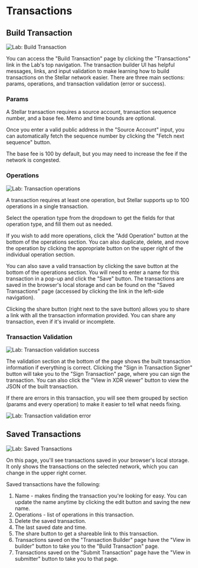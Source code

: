 # Transactions

## Build Transaction

![Lab: Build Transaction](/assets/lab/lab-transactions-build.png)

You can access the "Build Transaction" page by clicking the "Transactions" link in the Lab's top navigation. The transaction builder UI has helpful messages, links, and input validation to make learning how to build transactions on the Stellar network easier. There are three main sections: params, operations, and transaction validation (error or success).

### Params

A Stellar transaction requires a source account, transaction sequence number, and a base fee. Memo and time bounds are optional.

Once you enter a valid public address in the "Source Account" input, you can automatically fetch the sequence number by clicking the "Fetch next sequence" button.

The base fee is 100 by default, but you may need to increase the fee if the network is congested.

### Operations

![Lab: Transaction operations](/assets/lab/lab-transactions-ops.png)

A transaction requires at least one operation, but Stellar supports up to 100 operations in a single transaction.

Select the operation type from the dropdown to get the fields for that operation type, and fill them out as needed.

If you wish to add more operations, click the "Add Operation" button at the bottom of the operations section. You can also duplicate, delete, and move the operation by clicking the appropriate button on the upper right of the individual operation section.

You can also save a valid transaction by clicking the save button at the bottom of the operations section. You will need to enter a name for this transaction in a pop-up and click the "Save" button. The transactions are saved in the browser's local storage and can be found on the "Saved Transactions" page (accessed by clicking the link in the left-side navigation).

Clicking the share button (right next to the save button) allows you to share a link with all the transaction information provided. You can share any transaction, even if it's invalid or incomplete.

### Transaction Validation

![Lab: Transaction validation success](/assets/lab/lab-transactions-response-success.png)

The validation section at the bottom of the page shows the built transaction information if everything is correct. Clicking the "Sign in Transaction Signer" button will take you to the "Sign Transaction" page, where you can sign the transaction. You can also click the "View in XDR viewer" button to view the JSON of the built transaction.

If there are errors in this transaction, you will see them grouped by section (params and every operation) to make it easier to tell what needs fixing.

![Lab: Transaction validation error](/assets/lab/lab-transactions-response-error.png)

## Saved Transactions

![Lab: Saved Transactions](/assets/lab/lab-transactions-saved.png)

On this page, you'll see transactions saved in your browser's local storage. It only shows the transactions on the selected network, which you can change in the upper right corner.

Saved transactions have the following:

1. Name - makes finding the transaction you're looking for easy. You can update the name anytime by clicking the edit button and saving the new name.
2. Operations - list of operations in this transaction.
3. Delete the saved transaction.
4. The last saved date and time.
5. The share button to get a shareable link to this transaction.
6. Transactions saved on the "Transaction Builder" page have the "View in builder" button to take you to the "Build Transaction" page.
7. Transactions saved on the "Submit Transaction" page have the "View in submitter" button to take you to that page.
